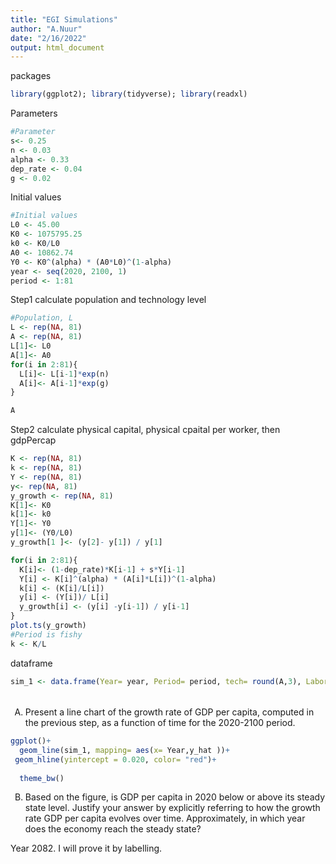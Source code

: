 ```yaml
---
title: "EGI Simulations"
author: "A.Nuur"
date: "2/16/2022"
output: html_document
---
```

packages
```r
library(ggplot2); library(tidyverse); library(readxl)
```
Parameters
```r
#Parameter
s<- 0.25
n <- 0.03
alpha <- 0.33
dep_rate <- 0.04
g <- 0.02

```
Initial values
```r
#Initial values
L0 <- 45.00
K0 <- 1075795.25
k0 <- K0/L0
A0 <- 10862.74
Y0 <- K0^(alpha) * (A0*L0)^(1-alpha)
year <- seq(2020, 2100, 1)
period <- 1:81 
```
Step1 calculate population and technology level
```r
#Population, L
L <- rep(NA, 81)
A <- rep(NA, 81)
L[1]<- L0
A[1]<- A0
for(i in 2:81){
  L[i]<- L[i-1]*exp(n)
  A[i]<- A[i-1]*exp(g)
}

A
```
Step2 calculate physical capital, physical cpaital per worker, then gdpPercap
```r
K <- rep(NA, 81)
k <- rep(NA, 81)
Y <- rep(NA, 81)
y<- rep(NA, 81)
y_growth <- rep(NA, 81)
K[1]<- K0
k[1]<- k0
Y[1]<- Y0
y[1]<- (Y0/L0)
y_growth[1 ]<- (y[2]- y[1]) / y[1]

for(i in 2:81){
  K[i]<- (1-dep_rate)*K[i-1] + s*Y[i-1]
  Y[i] <- K[i]^(alpha) * (A[i]*L[i])^(1-alpha)
  k[i] <- (K[i]/L[i])
  y[i] <- (Y[i])/ L[i]
  y_growth[i] <- (y[i] -y[i-1]) / y[i-1] 
}
plot.ts(y_growth)
#Period is fishy
k <- K/L

```
dataframe 
```r
sim_1 <- data.frame(Year= year, Period= period, tech= round(A,3), Labor= round(L,3),Kapital= round(K,3), small_k = round(k,39), GDP= round(Y,3),y_hat = round(y_growth,3))
```
######
A) Present a line chart of the growth rate of GDP per capita, computed in the previous step, as a function of time for the 2020-2100 period.
```r
ggplot()+ 
  geom_line(sim_1, mapping= aes(x= Year,y_hat ))+
 geom_hline(yintercept = 0.020, color= "red")+
  
  theme_bw()
```

B) Based on the figure, is GDP per capita in 2020 below or above its steady state level. Justify your answer by explicitly referring to how the growth rate GDP per capita evolves over time. Approximately, in which year does the economy reach the steady state?

Year 2082. I will prove it by labelling. 







